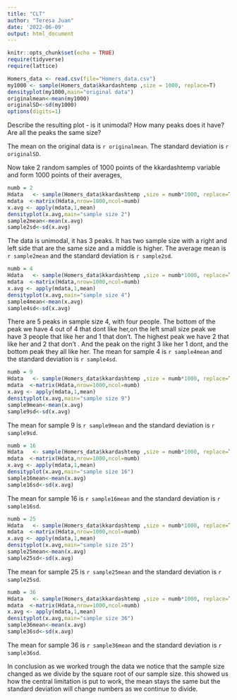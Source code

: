 ```yaml
---
title: "CLT"
author: "Teresa Juan"
date: '2022-06-09'
output: html_document
---
```


```r
knitr::opts_chunk$set(echo = TRUE)
require(tidyverse)
require(lattice)
```


```r
Homers_data <- read.csv(file="Homers_data.csv")
my1000 <- sample(Homers_data$kkardashtemp ,size = 1000, replace=T)
densityplot(my1000,main="original data")
originalmean<-mean(my1000)
originalSD<-sd(my1000)
options(digits=1)
```

Describe the resulting plot -  is it unimodal?  How many peaks does it have?  Are all the peaks the same size? 

The mean on the original data is `r originalmean`.  The standard deviation is `r originalSD`.

Now take 2 random samples of 1000 points of the kkardashtemp variable and form 1000 points of their averages,

```r
numb = 2
Hdata   <- sample(Homers_data$kkardashtemp ,size = numb*1000, replace=T)
mdata  <-matrix(Hdata,nrow=1000,ncol=numb)
x.avg <- apply(mdata,1,mean)
densityplot(x.avg,main="sample size 2")
sample2mean<-mean(x.avg)
sample2sd<-sd(x.avg)
```

The data is unimodal, it has 3 peaks. It has two sample size with a right and left side that are the same size and a  middle is higher. The average mean is `r sample2mean` and the standard deviation is `r sample2sd`.

```r
numb = 4
Hdata   <- sample(Homers_data$kkardashtemp ,size = numb*1000, replace=T)
mdata  <-matrix(Hdata,nrow=1000,ncol=numb)
x.avg <- apply(mdata,1,mean)
densityplot(x.avg,main="sample size 4")
sample4mean<-mean(x.avg)
sample4sd<-sd(x.avg)
```

There are 5 peaks in sample size 4, with four people. The bottom of the peak we have 4 out of 4 that dont like her,on the left small size peak we have 3 people that like her and 1 that don’t. The highest peak we have 2 that like her and 2 that don’t . And the peak on the right 3 like her 1 dont, and the bottom peak they all like her. The mean for sample 4 is `r sample4mean` and the standard deviation is `r sample4sd`. 

```r
numb = 9
Hdata   <- sample(Homers_data$kkardashtemp ,size = numb*1000, replace=T)
mdata  <-matrix(Hdata,nrow=1000,ncol=numb)
x.avg <- apply(mdata,1,mean)
densityplot(x.avg,main="sample size 9")
sample9mean<-mean(x.avg)
sample9sd<-sd(x.avg)
```

The mean for sample 9 is `r sample9mean` and the standard deviation is `r sample9sd`.

```r
numb = 16
Hdata   <- sample(Homers_data$kkardashtemp ,size = numb*1000, replace=T)
mdata  <-matrix(Hdata,nrow=1000,ncol=numb)
x.avg <- apply(mdata,1,mean)
densityplot(x.avg,main="sample size 16")
sample16mean<-mean(x.avg)
sample16sd<-sd(x.avg)
```

The mean for sample 16 is `r sample16mean` and the standard deviation is `r sample16sd`.

```r
numb = 25
Hdata   <- sample(Homers_data$kkardashtemp ,size = numb*1000, replace=T)
mdata  <-matrix(Hdata,nrow=1000,ncol=numb)
x.avg <- apply(mdata,1,mean)
densityplot(x.avg,main="sample size 25")
sample25mean<-mean(x.avg)
sample25sd<-sd(x.avg)
```

The mean for sample 25 is `r sample25mean` and the standard deviation is `r sample25sd`.

```r
numb = 36
Hdata   <- sample(Homers_data$kkardashtemp ,size = numb*1000, replace=T)
mdata  <-matrix(Hdata,nrow=1000,ncol=numb)
x.avg <- apply(mdata,1,mean)
densityplot(x.avg,main="sample size 36")
sample36mean<-mean(x.avg)
sample36sd<-sd(x.avg)
```

The mean for sample 36 is `r sample36mean` and the standard deviation is `r sample36sd`.

In conclusion as we worked trough the data we notice that the sample size changed as we divide by the square root of our sample size. this showed us how the central limitation is put to work, the mean stays the same but the standard deviation will change numbers as we continue to divide.
